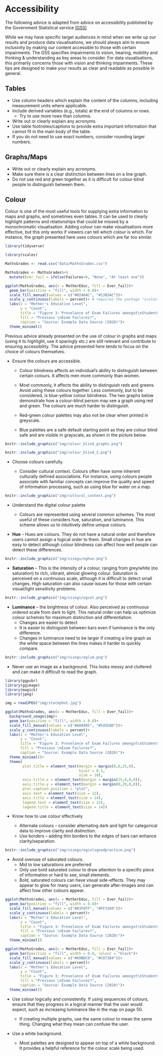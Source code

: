 # Accessibility {#access}

The following advice is adapted from advice on accessibility published by the Government Statistical service [(GSS)](https://gss.civilservice.gov.uk/policy-store/introduction-to-data-visualisation/#section-8)

While we may have specific target audiences in mind when we write up our results and produce data visualisations, we should always aim to ensure inclusivity by making our content accessible to those with certain impairments. The GSS specifies impairments to vision, hearing, mobility and thinking & understanding as key areas to consider. For data visualisations, this primarily concerns those with vision and thinking impairments. These tips are designed to make your results as clear and readable as possible in general.

## Tables

*	Use column headers which explain the content of the columns, including measurement units where applicable.
*	Include derived variables (e.g., totals) at the end of columns or rows.
    +	Try to use more rows than columns.
*	Write out or clearly explain any acronyms.
*	Use table footnotes/captions to provide extra important information that cannot fit in the main body of the table.
*	If you do not need to use exact numbers, consider rounding larger numbers.

## Graphs/Maps

*	Write out or clearly explain any acronyms.
*	Make sure there is a clear distinction between lines on a line graph.
*	Do not use red and green together as it is difficult for colour-blind people to distinguish between them.

## Colour

Colour is one of the most useful tools for supplying extra information to maps and graphs, and sometimes even tables. It can be used to clearly highlight patterns and relationships that could be missed by a monochromatic visualisation. Adding colour can make visualisations more effective, but this only works if viewers can tell which colour is which. For instance, the graph presented here uses colours which are far too similar.

```{r, include=FALSE}
library(tidyverse)
```

```{r, include = FALSE}
library(scales)

MathsGrades <- read.csv("data/MathsGrades.csv")

MathsGrades <- MathsGrades%>%
  mutate(Ever_fail = ifelse(Failures>0, "None", "At least one"))
```

```{r}
ggplot(MathsGrades, aes(x = MotherEduc, fill = Ever_fail))+
  geom_bar(position = "fill", width = 0.8)+
  scale_fill_manual(values = c("#02A6AC", "#1385AC"))+
  scale_y_continuous(labels = percent)+ # requires the package "scales"
  labs(x = "Mother's Education Level",
       y = "Count",
       title = "Figure 3: Prevelance of Exam Failures amongst\nStudents by Level of Mother's Education",
       fill = "Previous \nExam Failures?",
       caption = "Source: Example Data Source (2020)")+
  theme_minimal()
```

Previous advice already presented on the use of colour in graphs and maps (using it to highlight, use it sparingly etc.) are still relevant and contribute to ensuring accessibility. The advice presented here tends to focus on the choice of colours themselves.

*	Ensure the colours are accessible. 

    +	Colour blindness affects an individual’s ability to distinguish between certain colours. It affects men more commonly than women. 
  
    +	Most commonly, it affects the ability to distinguish reds and greens. Avoid using these colours together. Less commonly, but to be      considered, is blue-yellow colour blindness. The two graphs below demonstrate how a colour-blind person may see a graph using red and green. The   colours are much harder to distinguish.
 
    +	Red-green colour palettes may also not be clear when printed in greyscale.

    +	Blue palettes are a safe default starting point as they are colour blind safe and are visible in grayscale, as shown in the picture below.

```{r, out.width="100%", echo = FALSE}
knitr::include_graphics("img/colour_blind_graphs.png")
```

```{r, out.width="100%", echo = FALSE}
knitr::include_graphics("img/colour_blind_2.png")
```

*	Choose colours carefully.

    +	Consider cultural context. Colours often have some inherent culturally defined associations. For instance, using colours people associate with familiar concepts can improve the quality and speed of information processing, such as using blue for water on a map.
    
```{r, out.width="100%", echo = FALSE}
knitr::include_graphics("img/cultural_context.png")
```    

* Understand the digital colour palette

    + Colours are represented using several common schemes. The most useful of these considers hue, saturation, and luminance. This scheme allows us to intuitively define unique colours.
    
*  **Hue** – Hues are colours. They do not have a natural order and therefore users cannot assign a logical order to them. Small changes in hue are easy to detect although colour blindness can affect how well people can detect these differences.  

```{r, out.width="100%", echo = FALSE}
knitr::include_graphics("img/visegs/eghue.png")
```    

*	**Saturation** – This is the intensity of a colour, ranging from grey/white (no saturation) to rich, vibrant, almost glowing colour. Saturation is perceived on a continuous scale, although it is difficult to detect small changes. High saturation can also cause issues for those with certain visual/light sensitivity problems.

```{r, out.width="100%", echo = FALSE}
knitr::include_graphics("img/visegs/egsat.png")
``` 

*	**Luminance** – the brightness of colour. Also perceived as continuous ordered scale from dark to light. This natural order can help us optimize colour schemes for maximum distinction and differentiation.
    +	Changes are easier to detect
    + It is easier to distinguish between bars even if luminance is the only difference.
    + Changes in luminance need to be larger if creating a line graph as the white space between the lines makes it harder to quickly compare.

```{r, out.width="100%", echo = FALSE}
knitr::include_graphics("img/visegs/eglum.png")
```     
    
* Never use an image as a background. This looks messy and cluttered and can make it difficult to read the graph.

```{r, echo = FALSE, message = FALSE, warning=FALSE}
library(ggpubr)
library(ggimage)
library(magick)
library(jpeg)

img = readJPEG("img/stockphot.jpg")

ggplot(MathsGrades, aes(x = MotherEduc, fill = Ever_fail))+
  background_image(img)+
  geom_bar(position = "fill", width = 0.8)+
  scale_fill_manual(values = c("#A8A985", "#545E8D"))+
  scale_y_continuous(labels = percent)+
  labs(x = "Mother's Education Level",
       y = "Count",
       title = "Figure 3: Prevelance of Exam Failures amongst\nStudents by Level of Mother's Education",
       fill = "Previous \nExam Failures?",
       caption = "Source: Example Data Source (2020)")+
  theme_minimal()+
  theme(
        plot.title = element_text(margin = margin(0,0,25,0),
                                  hjust = 0.5,
                                  size = 18),
        axis.title.x = element_text(margin = margin(25,0,0,0)),
        axis.title.y = element_text(margin = margin(0,20,0,0)),
        plot.caption.position = "plot",
        axis.text = element_text(size = 12),
        axis.title = element_text(size = 14),
        legend.text = element_text(size = 12),
        legend.title = element_text(size = 14))
```

* Know how to use colour effectively

    + Alternate colours – consider alternating dark and light for categorical data to improve clarity and distinction.
    + Use borders – adding thin borders to the edges of bars can enhance clarity/separation.
    
```{r, out.width="100%", echo = FALSE}
knitr::include_graphics("img/visegs/egcolsgoodpractice.png")
``` 
    
* Avoid overuse of saturated colours.
    + Mid to low saturations are preferred
    + Only use bold saturated colour to draw attention to a specific piece of information or hard to see, small elements.
    + Bold, saturated colours can have visual side-effects. They may appear to glow for many users, can generate after-images and can affect how other colours appear.
    
```{r, fig.cap="Over Saturated Colours on a graph"}
ggplot(MathsGrades, aes(x = MotherEduc, fill = Ever_fail))+
  geom_bar(position = "fill", width = 0.8)+
  scale_fill_manual(values = c("#03F8FF", "#FF3360"))+
  scale_y_continuous(labels = percent)+
  labs(x = "Mother's Education Level",
       y = "Count",
       title = "Figure 3: Prevelance of Exam Failures amongst\nStudents by Level of Mother's Education",
       fill = "Previous \nExam Failures?",
       caption = "Source: Example Data Source (2020)")+
  theme_minimal()
```

    
```{r, fig.cap = "Low saturation makes the graph more pleasant to look at"}
ggplot(MathsGrades, aes(x = MotherEduc, fill = Ever_fail))+
  geom_bar(position = "fill", width = 0.8, colour = "black")+
  scale_fill_manual(values = c("#60BDC0", "#C07384"))+
  scale_y_continuous(labels = percent)+
  labs(x = "Mother's Education Level",
       y = "Count",
       title = "Figure 3: Prevelance of Exam Failures amongst\nStudents by Level of Mother's Education",
       fill = "Previous \nExam Failures?",
       caption = "Source: Example Data Source (2020)")+
  theme_minimal()
```
    
* Use colour logically and consistently. If using sequences of colours, ensure that they progress in a logical manner that the user would expect, such as increasing luminance like in the map on page 50.

    + If creating multiple graphs, use the same colour to mean the same thing. Changing what they mean can confuse the user.
    
* Use a white background.    

    + Most palettes are designed to appear on top of a white background. It provides a helpful reference for the colour scale being used.